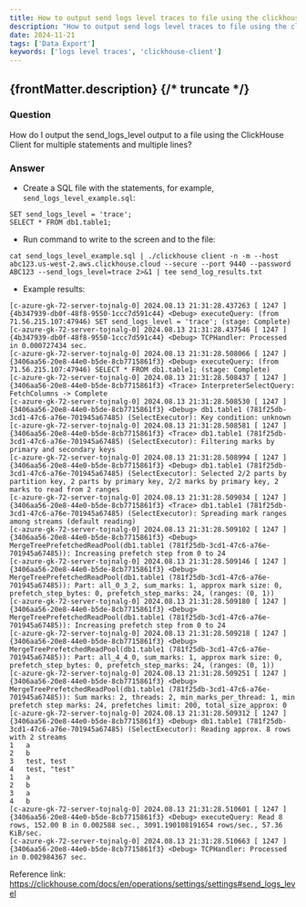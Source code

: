 ```yaml
---
title: How to output send logs level traces to file using the clickhouse-client
description: "How to output send logs level traces to file using the clickhouse-client"
date: 2024-11-21
tags: ['Data Export']
keywords: ['logs level traces', 'clickhouse-client']
---
```


{frontMatter.description}
{/* truncate */}
---

### Question

How do I output the send_logs_level output to a file using the ClickHouse Client for multiple statements and multiple lines?

### Answer

- Create a SQL file with the statements, for example, `send_logs_level_example.sql`:
```
SET send_logs_level = 'trace';
SELECT * FROM db1.table1;
```

- Run command to write to the screen and to the file:
```
cat send_logs_level_example.sql | ./clickhouse client -n -m --host abc123.us-west-2.aws.clickhouse.cloud --secure --port 9440 --password ABC123 --send_logs_level=trace 2>&1 | tee send_log_results.txt
```

- Example results:
```
[c-azure-gk-72-server-tojnalg-0] 2024.08.13 21:31:28.437263 [ 1247 ] {4b347939-db0f-48f8-9550-1ccc7d591c44} <Debug> executeQuery: (from 71.56.215.107:47946) SET send_logs_level = 'trace'; (stage: Complete)
[c-azure-gk-72-server-tojnalg-0] 2024.08.13 21:31:28.437546 [ 1247 ] {4b347939-db0f-48f8-9550-1ccc7d591c44} <Debug> TCPHandler: Processed in 0.000727434 sec.
[c-azure-gk-72-server-tojnalg-0] 2024.08.13 21:31:28.508066 [ 1247 ] {3406aa56-20e8-44e0-b5de-8cb7715861f3} <Debug> executeQuery: (from 71.56.215.107:47946) SELECT * FROM db1.table1; (stage: Complete)
[c-azure-gk-72-server-tojnalg-0] 2024.08.13 21:31:28.508437 [ 1247 ] {3406aa56-20e8-44e0-b5de-8cb7715861f3} <Trace> InterpreterSelectQuery: FetchColumns -> Complete
[c-azure-gk-72-server-tojnalg-0] 2024.08.13 21:31:28.508530 [ 1247 ] {3406aa56-20e8-44e0-b5de-8cb7715861f3} <Debug> db1.table1 (781f25db-3cd1-47c6-a76e-701945a67485) (SelectExecutor): Key condition: unknown
[c-azure-gk-72-server-tojnalg-0] 2024.08.13 21:31:28.508581 [ 1247 ] {3406aa56-20e8-44e0-b5de-8cb7715861f3} <Trace> db1.table1 (781f25db-3cd1-47c6-a76e-701945a67485) (SelectExecutor): Filtering marks by primary and secondary keys
[c-azure-gk-72-server-tojnalg-0] 2024.08.13 21:31:28.508994 [ 1247 ] {3406aa56-20e8-44e0-b5de-8cb7715861f3} <Debug> db1.table1 (781f25db-3cd1-47c6-a76e-701945a67485) (SelectExecutor): Selected 2/2 parts by partition key, 2 parts by primary key, 2/2 marks by primary key, 2 marks to read from 2 ranges
[c-azure-gk-72-server-tojnalg-0] 2024.08.13 21:31:28.509034 [ 1247 ] {3406aa56-20e8-44e0-b5de-8cb7715861f3} <Trace> db1.table1 (781f25db-3cd1-47c6-a76e-701945a67485) (SelectExecutor): Spreading mark ranges among streams (default reading)
[c-azure-gk-72-server-tojnalg-0] 2024.08.13 21:31:28.509102 [ 1247 ] {3406aa56-20e8-44e0-b5de-8cb7715861f3} <Debug> MergeTreePrefetchedReadPool(db1.table1 (781f25db-3cd1-47c6-a76e-701945a67485)): Increasing prefetch step from 0 to 24
[c-azure-gk-72-server-tojnalg-0] 2024.08.13 21:31:28.509146 [ 1247 ] {3406aa56-20e8-44e0-b5de-8cb7715861f3} <Debug> MergeTreePrefetchedReadPool(db1.table1 (781f25db-3cd1-47c6-a76e-701945a67485)): Part: all_0_3_2, sum_marks: 1, approx mark size: 0, prefetch_step_bytes: 0, prefetch_step_marks: 24, (ranges: (0, 1))
[c-azure-gk-72-server-tojnalg-0] 2024.08.13 21:31:28.509180 [ 1247 ] {3406aa56-20e8-44e0-b5de-8cb7715861f3} <Debug> MergeTreePrefetchedReadPool(db1.table1 (781f25db-3cd1-47c6-a76e-701945a67485)): Increasing prefetch step from 0 to 24
[c-azure-gk-72-server-tojnalg-0] 2024.08.13 21:31:28.509218 [ 1247 ] {3406aa56-20e8-44e0-b5de-8cb7715861f3} <Debug> MergeTreePrefetchedReadPool(db1.table1 (781f25db-3cd1-47c6-a76e-701945a67485)): Part: all_4_4_0, sum_marks: 1, approx mark size: 0, prefetch_step_bytes: 0, prefetch_step_marks: 24, (ranges: (0, 1))
[c-azure-gk-72-server-tojnalg-0] 2024.08.13 21:31:28.509251 [ 1247 ] {3406aa56-20e8-44e0-b5de-8cb7715861f3} <Debug> MergeTreePrefetchedReadPool(db1.table1 (781f25db-3cd1-47c6-a76e-701945a67485)): Sum marks: 2, threads: 2, min_marks_per_thread: 1, min prefetch step marks: 24, prefetches limit: 200, total_size_approx: 0
[c-azure-gk-72-server-tojnalg-0] 2024.08.13 21:31:28.509312 [ 1247 ] {3406aa56-20e8-44e0-b5de-8cb7715861f3} <Debug> db1.table1 (781f25db-3cd1-47c6-a76e-701945a67485) (SelectExecutor): Reading approx. 8 rows with 2 streams
1	a
2	b
3	test, test
4	test, "test"
1	a
2	b
3	a
4	b
[c-azure-gk-72-server-tojnalg-0] 2024.08.13 21:31:28.510601 [ 1247 ] {3406aa56-20e8-44e0-b5de-8cb7715861f3} <Debug> executeQuery: Read 8 rows, 152.00 B in 0.002588 sec., 3091.190108191654 rows/sec., 57.36 KiB/sec.
[c-azure-gk-72-server-tojnalg-0] 2024.08.13 21:31:28.510663 [ 1247 ] {3406aa56-20e8-44e0-b5de-8cb7715861f3} <Debug> TCPHandler: Processed in 0.002984367 sec.
```

Reference link:
https://clickhouse.com/docs/en/operations/settings/settings#send_logs_level